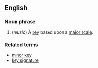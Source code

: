 ==English==
===Noun phrase===
#(''music'') A [[key]] based upon a [[major scale]].
===Related terms===
*[[minor key]]
*[[key signature]]